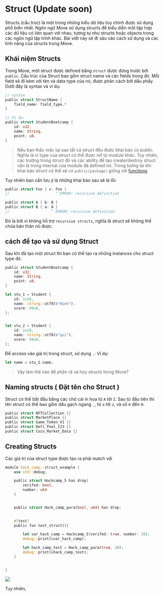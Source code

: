 
# Struct (Update soon)

Structs (cấu trúc) là một trong những kiểu dữ liệu tùy chỉnh được sử dụng phổ biến nhất. Ngôn ngữ Move sử dụng structs để biểu diễn một tập hợp các dữ liệu có liên quan với nhau, tương tự như structs hoặc objects trong các ngôn ngữ lập trình khác. Bài viết này sẽ đi sâu vào cách sử dụng và các tính năng của structs trong Move. 

## Khái niệm Structs 

Trong Move, một struct được defined bằng `struct` được đứng trước bởi `public`. Cấu trúc của Struct bao gồm struct name và các fields trong đó. Mỗi field sẽ đi kèm với tên và data type của nó, được phân cách bởi dấu phẩy. Dưới đây là syntax và ví dụ: 


```rust
// syntax
public struct StructName {
    field_name: field_type,*
}

// Ví dụ:
public struct StudentBootcamp {
    id: u32,
    name: String,
    point: u8,
}
```


> Nếu bạn thắc mắc tại sao tất cả struct đều được khai báo có public. Nghĩa là vì type của struct có thể được ref từ module khác. Tuy nhiên, các trường trong struct đó và các ability để tạo create/destroy struct vẫn là trong internal của module đã defined nó. Trong tương lai khi khai báo struct có thể sẽ có `public(package)` giống với [functions](./function)


Tuy nhiên bạn cần lưu ý là những khai báo sau sẽ là lỗi: 

```rust
public struct Foo { x: Foo }
//                     ^ ERROR! recursive definition

public struct A { b: B }
public struct B { a: A }
//                   ^ ERROR! recursive definition

```

Đó là bởi vì không hỗ trợ `recursive structs`, nghĩa là struct sẽ không thể chứa bản thân nó được.


## cách để tạo và sử dụng Struct

Sau khi đã tạo một struct thì bạn có thể tạo ra những instances cho struct type đó. 


```rust 
public struct StudentBootcamp {
    id: u32,
    name: String,
    point: u8,
}

let stu_1 = Student {
    id: 1u16,
    name: string::utf8(b"Hien"),
    score: 99u8,
};


let stu_2 = Student {
    id: 2u16,
    name: string::utf8(b"qui"),
    score: 99u8,
};
```

Để access vào giá trị trong struct, sử dụng `.`. Ví dụ: 

```rust 
let name = stu_2.name; 
```


> Vậy làm thế nào để phân rã và hủy structs trong Move?


## Naming structs ( Đặt tên cho Struct )

Struct có thể bắt đầu bằng các chữ cái in hoa từ `A` tới `Z`. Sau từ đầu tiên thì tên struct có thể bao gồm dấu gạch ngang `_`, từ `a` tới `z`, và số `0` đến `9`: 


```rust 
public struct NFTCollection {}
public struct MarketPlace {}
public struct Game_Token_V1 {}
public struct Defi_Pool_123 {}
public struct Coin_Market_Data {}
```



## Creating Structs 

Các giá trị của struct type được tạo ra phải match với 

```rust 
module hack_camp::struct_example {
    use std::debug;

    public struct Hackcamp_5 has drop{
        verifed: bool,
        number: u64
    }


    public struct Hack_camp_para(bool, u64) has drop;

    
    #[test]
    public fun test_struct(){   

        let var_hack_camp = Hackcamp_5{verifed: true, number: 16}; 
        debug::print(&var_hack_camp);

        let hack_camp_test = Hack_camp_para(true, 20);
        debug::print(&hack_camp_test);
    }


}
```

![](../assets/Basic_Move_Programming_image/struct_created_example.png)


Tuy nhiên, 